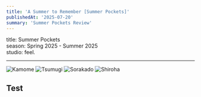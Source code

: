```yaml
---
title: 'A Summer to Remember [Summer Pockets]'
publishedAt: '2025-07-20'
summary: 'Summer Pockets Review'
---
```


title: Summer Pockets  
season: Spring 2025 - Summer 2025  
studio: feel.

--- 

![Kamome](https://i.imgur.com/EiNes31.png)
![Tsumugi](https://i.imgur.com/w8qUqTo.jpeg)
![Sorakado](https://i.imgur.com/HQhPg2v.png)
![Shiroha](https://i.imgur.com/l1zvAas.jpeg)

## Test
